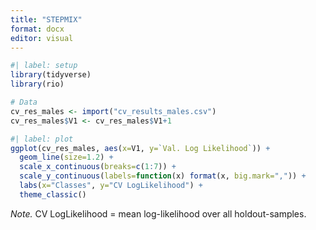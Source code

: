 ```yaml
---
title: "STEPMIX"
format: docx
editor: visual
---
```


```r
#| label: setup
library(tidyverse)
library(rio)

# Data
cv_res_males <- import("cv_results_males.csv")
cv_res_males$V1 <- cv_res_males$V1+1
```

```r
#| label: plot
ggplot(cv_res_males, aes(x=V1, y=`Val. Log Likelihood`)) +
  geom_line(size=1.2) +
  scale_x_continuous(breaks=c(1:7)) +
  scale_y_continuous(labels=function(x) format(x, big.mark=",")) +
  labs(x="Classes", y="CV LogLikelihood") +
  theme_classic()
```

*Note.* CV LogLikelihood = mean log-likelihood over all holdout-samples.


